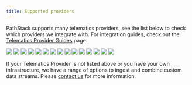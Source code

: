 ```yaml
---
title: Supported providers
---
```


PathStack supports many telematics providers, see the list below to check which providers we integrate with. For integration
guides, check out the [Telematics Provider Guides](/integration-guides) page.

<CardGroup cols={2}>
  <Card title="Verizon Connect" href="https://www.verizonconnect.com/">
    <img src="/images/telematics/brand-logo-verizon.png" noZoom />
  </Card>
  <Card title="Navman TN360" href="https://www.teletracnavman.com/">
    <img src="/images/telematics/brand-logo-navman.png" noZoom />
  </Card>
  <Card title="Geotab" href="https://www.geotab.com/">
    <img src="/images/telematics/brand-logo-geotab.png" noZoom />
  </Card>
  <Card title="Volvo Dynafleet" href="https://www.volvotrucks.com.au/en-au/services/fleet-management.html">
    <img src="/images/telematics/brand-logo-volvo.png" noZoom />
  </Card>
  <Card title="Radius Telematics" href="https://www.radiustelematics.com/">
    <img src="/images/telematics/brand-logo-radius.png" noZoom />
  </Card>
  <Card title="Rand McNally (Fleetsu)" href="https://fleetsu.com/">
    <img src="/images/telematics/brand-logo-rm.png" noZoom />
  </Card>
  <Card title="Digital Matter" href="https://www.digitalmatter.com/">
    <img src="/images/telematics/brand-logo-dm.png" noZoom />
  </Card>
  <Card title="Netstar" href="https://www.netstaraustralia.com.au/">
    <img src="/images/telematics/brand-logo-netstar.png" noZoom />
  </Card>
  <Card title="MiX Telematics" href="https://www.mixtelematics.com/">
    <img src="/images/telematics/brand-logo-mixt.png" noZoom />
  </Card>
  <Card title="Webfleet" href="https://www.webfleet.com/">
    <img src="/images/telematics/brand-logo-webfleet.png" noZoom />
  </Card>
  <Card title="Scania" href="https://www.scania.com/au/en/home.html">
    <img src="/images/telematics/brand-logo-scania.png" noZoom />
  </Card>
  <Card title="Toyota Halo" href="https://www.toyota.com.au/fleet/halo-telematics">
    <img src="/images/telematics/brand-logo-toyota.png" noZoom />
  </Card>  
  <Card title="Geoforce" href="https://www.geoforce.com/">
    <img src="/images/telematics/brand-logo-geoforce.png" noZoom />
  </Card>  
  <Card title="Bestrane" href="https://www.bestrane.com.au/">
    <img src="/images/telematics/brand-logo-bestrane.png" noZoom />
  </Card>  
  <Card title="Intellifleet" href="https://www.intellifleet.com.au/">
    <img src="/images/telematics/brand-logo-intellifleet.png" noZoom />
  </Card>      
</CardGroup>

<Tip>If your Telematics Provider is not listed above or you have your own infrastructure, we have a range of options to ingest and combine custom data streams. Please [contact us](/legal/contact-information) for more information.</Tip>